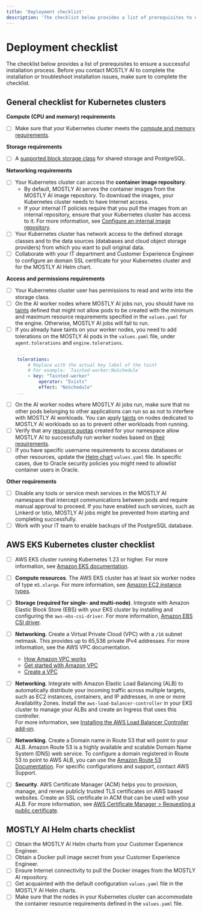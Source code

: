 ```yaml
---
title: 'Deployment checklist'
description: 'The checklist below provides a list of prerequisites to ensure a successful installation process. Before you contact MOSTLY AI to complete the installation or troubleshoot installation issues, make sure to complete the checklist.'
---
```


# Deployment checklist

The checklist below provides a list of prerequisites to ensure a successful installation process. Before you contact MOSTLY AI to complete the installation or troubleshoot installation issues, make sure to complete the checklist.

## General checklist for Kubernetes clusters

**Compute (CPU and memory) requirements**

- [ ] Make sure that your Kubernetes cluster meets the [compute and memory requirements](../requirements).

**Storage requirements**

- [ ] A [supported block storage class](/install/architecture#supported-kubernetes-storage-classes) for shared storage and PostgreSQL.

**Networking requirements**

- [ ] Your Kubernetes cluster can access the **container image repository**.
    * By default, MOSTLY AI serves the container images from the MOSTLY AI image repository. To download the images, your Kubernetes cluster needs to have Internet access.
    * If your internal IT policies require that you pull the images from an internal repository, ensure that your Kubernetes cluster has access to it. For more information, see [Configure an internal image repository](../config/internal-image-repo).
- [ ] Your Kubernetes cluster has network access to the defined storage classes and to the data sources (databases and cloud object storage providers) from which you want to pull original data.
- [ ] Collaborate with your IT department and Customer Experience Engineer to configure an domain SSL certificate for your Kubernetes cluster and for the MOSTLY AI Helm chart.

**Access and permissions requirements**

- [ ] Your Kubernetes cluster user has permissions to read and write into the storage class.
- [ ] On the AI worker nodes where MOSTLY AI jobs run, you should have no [taints](https://kubernetes.io/docs/concepts/scheduling-eviction/taint-and-toleration/) defined that might not allow pods to be created with the minimum and maximum resource requirements specified in the `values.yaml` for the engine. Otherwise, MOSTLY AI jobs will fail to run.
- [ ] If you already have taints on your worker nodes, you need to add tolerations on the MOSTLY AI pods in the `values.yaml` file, under `agent.tolerations` and `engine.tolerations`.
```yaml filename="values.yaml" copy
    ...
    tolerations:
        # Replace with the actual key label of the taint
        # For example: `Tainted-worker:NoSchedule`
        - key: "Tainted-worker"
            operator: "Exists"
            effect: "NoSchedule"
    ...
```
- [ ] On the AI worker nodes where MOSTLY AI jobs run, make sure that no other pods belonging to other applications can run so as not to interfere with MOSTLY AI workloads. You can apply [taints](https://kubernetes.io/docs/concepts/scheduling-eviction/taint-and-toleration/) on nodes dedicated to MOSTLY AI workloads so as to prevent other workloads from running.
- [ ] Verify that any [resource quotas](https://kubernetes.io/docs/tasks/administer-cluster/manage-resources/quota-memory-cpu-namespace/) created for your namespace allow MOSTLY AI to successfully run worker nodes based on [their requirements](../requirements#worker-nodes-requirements).
- [ ] If you have specific username requirements to access databases or other resources, update the [Helm chart](helm-chart) `values.yaml` file. In specific cases, due to Oracle security policies you might need to allowlist container users in Oracle.

**Other requirements**

- [ ] Disable any tools or service mesh services in the MOSTLY AI namespace that intercept communications between pods and require manual approval to proceed. If you have enabled such services, such as Linkerd or Istio, MOSTLY AI jobs might be prevented from starting and completing successfully.
- [ ] Work with your IT team to enable backups of the PostgreSQL database.

## AWS EKS Kubernetes cluster checklist

- [ ] AWS EKS cluster running Kubernetes 1.23 or higher. For more information, see [Amazon EKS documentation](https://docs.aws.amazon.com/eks/latest/userguide/getting-started.html).
- [ ] **Compute resources**. The AWS EKS cluster has at least six worker nodes of type `m5.xlarge`. For more information, see [Amazon EC2 instance types](https://aws.amazon.com/ec2/instance-types/).
- [ ] **Storage (required for single- and multi-node)**. Integrate with Amazon Elastic Block Store (EBS) with your EKS cluster by installing and configuring the `aws-ebs-csi-driver`. For more information, [Amazon EBS CSI driver](https://docs.aws.amazon.com/eks/latest/userguide/ebs-csi.html).
- [ ] **Networking**. Create a Virtual Private Cloud (VPC) with a `/16` subnet netmask. This provides up to 65,536 private IPv4 addresses. For more information, see the AWS VPC documentation.
    * [How Amazon VPC works](https://docs.aws.amazon.com/vpc/latest/userguide/how-it-works.html)
    * [Get started with Amazon VPC](https://docs.aws.amazon.com/vpc/latest/userguide/vpc-getting-started.html)
    * [Create a VPC](https://docs.aws.amazon.com/vpc/latest/userguide/create-vpc.html)
- [ ] **Networking**. Integrate with Amazon Elastic Load Balancing (ALB) to automatically distribute your incoming traffic across multiple targets, such as EC2 instances, containers, and IP addresses, in one or more Availability Zones. Install the `aws-load-balancer-controller` in your EKS cluster to manage your ALBs and create an Ingress that uses this controller​.<br />For more information, see [Installing the AWS Load Balancer Controller add-on](https://docs.aws.amazon.com/eks/latest/userguide/aws-load-balancer-controller.html).
- [ ] **Networking**. Create a Domain name in Route 53 that will point to your ALB​. Amazon Route 53 is a highly available and scalable Domain Name System (DNS) web service. To configure a domain registered in Route 53 to point to AWS ALB, you can use the [Amazon Route 53 Documentation​](https://docs.aws.amazon.com/Route53/latest/DeveloperGuide/routing-to-elb-load-balancer.html). For specific configurations and support, contact AWS Support.
- [ ] **Security**. AWS Certificate Manager (ACM) helps you to provision, manage, and renew publicly trusted TLS certificates on AWS based websites. Create an SSL certificate in ACM that can be used with your ALB​. For more information, see [AWS Certificate Manager > Requesting a public certificate](https://docs.aws.amazon.com/acm/latest/userguide/gs-acm-request-public.html).


## MOSTLY AI Helm charts checklist

- [ ] Obtain the MOSTLY AI Helm charts from your Customer Experience Engineer.
- [ ] Obtain a Docker pull image secret from your Customer Experience Engineer.
- [ ] Ensure Internet connectivity to pull the Docker images from the MOSTLY AI repository.
- [ ] Get acquainted with the default configuration `values.yaml` file in the MOSTLY AI Helm charts.
- [ ] Make sure that the nodes in your Kubernetes cluster can accommodate the container resource requirements defined in the `values.yaml` file.
